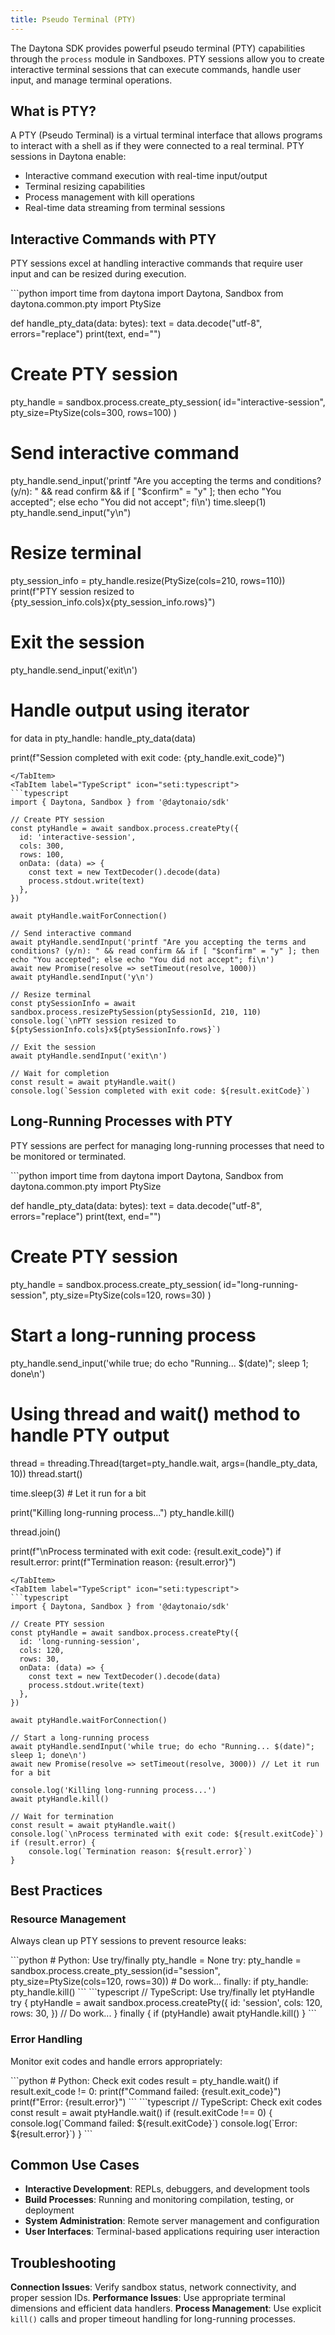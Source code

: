 ```yaml
---
title: Pseudo Terminal (PTY)
---
```



The Daytona SDK provides powerful pseudo terminal (PTY) capabilities through the `process` module in Sandboxes. PTY sessions allow you to create interactive terminal sessions that can execute commands, handle user input, and manage terminal operations.

## What is PTY?

A PTY (Pseudo Terminal) is a virtual terminal interface that allows programs to interact with a shell as if they were connected to a real terminal. PTY sessions in Daytona enable:

- Interactive command execution with real-time input/output
- Terminal resizing capabilities
- Process management with kill operations
- Real-time data streaming from terminal sessions

## Interactive Commands with PTY

PTY sessions excel at handling interactive commands that require user input and can be resized during execution.

<Tabs>
<TabItem label="Python" icon="seti:python">
```python
import time
from daytona import Daytona, Sandbox
from daytona.common.pty import PtySize

def handle_pty_data(data: bytes):
text = data.decode("utf-8", errors="replace")
print(text, end="")

# Create PTY session

pty_handle = sandbox.process.create_pty_session(
id="interactive-session",
pty_size=PtySize(cols=300, rows=100)
)

# Send interactive command

pty_handle.send_input('printf "Are you accepting the terms and conditions? (y/n): " && read confirm && if [ "$confirm" = "y" ]; then echo "You accepted"; else echo "You did not accept"; fi\n')
time.sleep(1)
pty_handle.send_input("y\n")

# Resize terminal

pty_session_info = pty_handle.resize(PtySize(cols=210, rows=110))
print(f"PTY session resized to {pty_session_info.cols}x{pty_session_info.rows}")

# Exit the session

pty_handle.send_input('exit\n')

# Handle output using iterator

for data in pty_handle:
handle_pty_data(data)

print(f"Session completed with exit code: {pty_handle.exit_code}")

````
</TabItem>
<TabItem label="TypeScript" icon="seti:typescript">
```typescript
import { Daytona, Sandbox } from '@daytonaio/sdk'

// Create PTY session
const ptyHandle = await sandbox.process.createPty({
  id: 'interactive-session',
  cols: 300,
  rows: 100,
  onData: (data) => {
    const text = new TextDecoder().decode(data)
    process.stdout.write(text)
  },
})

await ptyHandle.waitForConnection()

// Send interactive command
await ptyHandle.sendInput('printf "Are you accepting the terms and conditions? (y/n): " && read confirm && if [ "$confirm" = "y" ]; then echo "You accepted"; else echo "You did not accept"; fi\n')
await new Promise(resolve => setTimeout(resolve, 1000))
await ptyHandle.sendInput('y\n')

// Resize terminal
const ptySessionInfo = await sandbox.process.resizePtySession(ptySessionId, 210, 110)
console.log(`\nPTY session resized to ${ptySessionInfo.cols}x${ptySessionInfo.rows}`)

// Exit the session
await ptyHandle.sendInput('exit\n')

// Wait for completion
const result = await ptyHandle.wait()
console.log(`Session completed with exit code: ${result.exitCode}`)
````

</TabItem>
</Tabs>

## Long-Running Processes with PTY

PTY sessions are perfect for managing long-running processes that need to be monitored or terminated.

<Tabs>
<TabItem label="Python" icon="seti:python">
```python
import time
from daytona import Daytona, Sandbox
from daytona.common.pty import PtySize

def handle_pty_data(data: bytes):
text = data.decode("utf-8", errors="replace")
print(text, end="")

# Create PTY session

pty_handle = sandbox.process.create_pty_session(
id="long-running-session",
pty_size=PtySize(cols=120, rows=30)
)

# Start a long-running process

pty_handle.send_input('while true; do echo "Running... $(date)"; sleep 1; done\n')

# Using thread and wait() method to handle PTY output

thread = threading.Thread(target=pty_handle.wait, args=(handle_pty_data, 10))
thread.start()

time.sleep(3) # Let it run for a bit

print("Killing long-running process...")
pty_handle.kill()

thread.join()

print(f"\nProcess terminated with exit code: {result.exit_code}")
if result.error:
print(f"Termination reason: {result.error}")

````
</TabItem>
<TabItem label="TypeScript" icon="seti:typescript">
```typescript
import { Daytona, Sandbox } from '@daytonaio/sdk'

// Create PTY session
const ptyHandle = await sandbox.process.createPty({
  id: 'long-running-session',
  cols: 120,
  rows: 30,
  onData: (data) => {
    const text = new TextDecoder().decode(data)
    process.stdout.write(text)
  },
})

await ptyHandle.waitForConnection()

// Start a long-running process
await ptyHandle.sendInput('while true; do echo "Running... $(date)"; sleep 1; done\n')
await new Promise(resolve => setTimeout(resolve, 3000)) // Let it run for a bit

console.log('Killing long-running process...')
await ptyHandle.kill()

// Wait for termination
const result = await ptyHandle.wait()
console.log(`\nProcess terminated with exit code: ${result.exitCode}`)
if (result.error) {
    console.log(`Termination reason: ${result.error}`)
}
````

</TabItem>
</Tabs>

## Best Practices

### Resource Management

Always clean up PTY sessions to prevent resource leaks:

<Tabs>
<TabItem label="Python" icon="seti:python">
```python
# Python: Use try/finally
pty_handle = None
try:
    pty_handle = sandbox.process.create_pty_session(id="session", pty_size=PtySize(cols=120, rows=30))
    # Do work...
finally:
    if pty_handle:
        pty_handle.kill()
```
</TabItem>
<TabItem label="TypeScript" icon="seti:typescript">
```typescript
// TypeScript: Use try/finally
let ptyHandle
try {
  ptyHandle = await sandbox.process.createPty({
    id: 'session',
    cols: 120,
    rows: 30,
  })
  // Do work...
} finally {
  if (ptyHandle) await ptyHandle.kill()
}
```
</TabItem>
</Tabs>

### Error Handling

Monitor exit codes and handle errors appropriately:

<Tabs>
<TabItem label="Python" icon="seti:python">
```python
# Python: Check exit codes
result = pty_handle.wait()
if result.exit_code != 0:
    print(f"Command failed: {result.exit_code}")
    print(f"Error: {result.error}")
```
</TabItem>
<TabItem label="TypeScript" icon="seti:typescript">
```typescript
// TypeScript: Check exit codes
const result = await ptyHandle.wait()
if (result.exitCode !== 0) {
  console.log(`Command failed: ${result.exitCode}`)
  console.log(`Error: ${result.error}`)
}
```
</TabItem>
</Tabs>

## Common Use Cases

- **Interactive Development**: REPLs, debuggers, and development tools
- **Build Processes**: Running and monitoring compilation, testing, or deployment
- **System Administration**: Remote server management and configuration
- **User Interfaces**: Terminal-based applications requiring user interaction

## Troubleshooting

**Connection Issues**: Verify sandbox status, network connectivity, and proper session IDs.
**Performance Issues**: Use appropriate terminal dimensions and efficient data handlers.
**Process Management**: Use explicit `kill()` calls and proper timeout handling for long-running processes.
